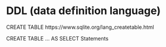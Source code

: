 # DDL (data definition language)

CREATE TABLE
https://www.sqlite.org/lang_createtable.html

CREATE TABLE ... AS SELECT Statements

